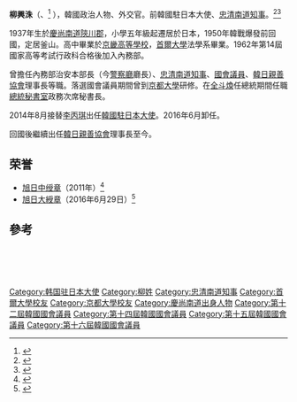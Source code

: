{{Infobox officeholder
|name        = 柳興洙
|native_name = 유흥수
|image       =
|office      = {{ROK}}第21任[[韓國駐日本大使列表|駐日本特命全權大使]]
|term_start  = 2014年8月
|term_end    = 2016年6月
|1blankname  = 外交部長
|1namedata   = [[尹炳世|尹炳世]]
|predecessor = [[李丙琪|李丙琪]]
|successor   = 李俊揆
|office1       = {{flagicon|ROK}} 第14-16屆[[韓國國會|韓國國會]]議員
|term_start1   = 1996年5月30日
|term_end1     = 2004年5月29日
|predecessor1  = ''選區新設''
|successor1    = [[朴亨埈|朴亨埈]]
|constituency1 = [[釜山|釜山]][[水營區|水營區]]
|term_start2   = 1992年5月30日
|term_end2     = 1996年5月29日
|predecessor2  = 鄭相九
|successor2    = ''選區重劃''
|constituency2 = [[釜山|釜山]][[南區_(釜山廣域市)|南區]]
|office3       = [[File:Flag_of_South_Chungcheong_Province.svg|22px]] 第21任[[忠清南道知事|忠清南道知事]]
|term_start3   = 1982年1月5日
|term_end3     = 1984年3月27日
|predecessor3  = 李契完
|successor3    = {{tsl|kr|안응모|安應模}}
|birth_date  = {{Birth date and age|1937|12|3}}
|birth_place = {{KOR-JPN}}[[慶尚南道_(日治時期)|慶尚南道]][[陝川郡|陝川郡]]<br>{{small|（今{{KOR}}[[慶尚南道|慶尚南道]][[陝川郡|陝川郡]]）}}
|死亡日期=
|死亡地=
|party = 民主正義黨<br>新韓國黨<br>[[新世界黨|新世界黨]]<br>{{LKP}}
|母校=[[首爾大學|首爾大學]]法律系
|配偶=
|国籍={{ROK}}
|职业=外交官
|奖项= {{旭日章|type=N1}} {{旭日章|type=N3}}}}
'''柳興洙'''（{{Lang-ko|유흥수}}、{{bd|1937年|12月3日|catIdx=}}<ref name=naver>{{Cite web
|url=http://people.search.naver.com/search.naver?where=nexearch&sm=tab_ppn&query=%EC%9C%A0%ED%9D%A5%EC%88%98&os=1867669&ie=utf8&key=PeopleService
|title=유흥수 프로필
|publisher=NAVER人物検索
|accessdate=2014-08-23
|archive-date=2016-03-05
|archive-url=https://web.archive.org/web/20160305153222/http://people.search.naver.com/search.naver?where=nexearch&sm=tab_ppn&query=%EC%9C%A0%ED%9D%A5%EC%88%98&os=1867669&ie=utf8&key=PeopleService
|dead-url=no
}}</ref> ），韓國政治人物、外交官。前韓國駐日本大使、[[忠清南道知事|忠清南道知事]]。<ref name=yonhap2600882>{{Cite news
 | url=http://japanese.yonhapnews.co.kr/relation/2014/08/20/0400000000AJP20140820002600882.HTML
 | title=駐日大使に柳興洙氏を正式任命＝韓国政府
 | newspaper=[[韓國聯合通訊社|韓國聯合通訊社]]
 | date=2014-08-20
 | accessdate=2014-08-23
 | archive-date=2016-03-05
 | archive-url=https://web.archive.org/web/20160305223256/http://japanese.yonhapnews.co.kr/relation/2014/08/20/0400000000AJP20140820002600882.HTML
 | dead-url=no
 }}</ref><ref name=joins189106>{{Cite news
 | url=http://japanese.joins.com/article/106/189106.html
 | title=柳興洙・新任駐日大使「雨降って、地固まる」
 | newspaper=[[中央日報_(韓國)|中央日報]]
 | date=2014-08-21
 | accessdate=2014-08-23
 | archive-date=2019-09-26
 | archive-url=https://web.archive.org/web/20190926184022/http://japanese.joins.com/article/106/189106.html
 | dead-url=no
 }}</ref>

1937年生於[[慶尚南道_(日治時期)|慶尚南道]][[陝川郡|陝川郡]]，小學五年級起遷居於日本，1950年韓戰爆發前回國，定居釜山。高中畢業於[[京畿高等學校|京畿高等學校]]，[[首爾大學|首爾大學]]法學系畢業。1962年第14屆國家高等考試行政科合格後加入內務部。

曾擔任內務部治安本部長（今[[韓國警察廳|警察廳]]廳長）、[[忠清南道|忠清南道]][[知事|知事]]、[[國會議員|國會議員]]、[[韓日親善協會|韓日親善協會]]理事長等職。落選國會議員期間曾到[[京都大學|京都大學]]研修。在[[全斗煥|全斗煥]]任總統期間任職[[韓國總統秘書室|總統秘書室]]政務次席秘書長。

2014年8月接替[[李丙琪|李丙琪]]出任[[韓國駐日本大使列表|韓國駐日本大使]]。2016年6月卸任。

回國後繼續出任[[韓日親善協會|韓日親善協會]]理事長至今。

==荣誉==
*[[旭日章|旭日中绶章]]（2011年）<ref>{{Cite web |url=http://www.recordchina.co.jp/a91602-0.html |title=存档副本 |access-date=2019-07-21 |archive-date=2017-01-08 |archive-url=https://web.archive.org/web/20170108001822/http://www.recordchina.co.jp/a91602-0.html |dead-url=no }}</ref>
*[[旭日大綬章|旭日大綬章]]（2016年6月29日）<ref>{{Cite web |url=http://chinese.joins.com/big5/article.do?method=detail&art_id=153321 |title=韓駐日大使柳興洙將獲日本最高勛章 |access-date=2016-06-26 |archive-date=2019-09-24 |archive-url=https://web.archive.org/web/20190924071345/http://chinese.joins.com/big5/article.do?method=detail&art_id=153321 |dead-url=no }}</ref>

== 參考 ==
{{Reflist|2}}
{{Start box}}
  {{S-dip}}
  {{Succession box
    | title  = {{flagicon|KOR}} [[韓國駐日本大使列表|韓國駐日本大使]]
    | years  = 2014年8月 - 2016年6月
    | before = [[李丙琪|李丙琪]]
    | after  = [[李俊揆|李俊揆]]
  }}
  {{S-off}}
   {{Succession box
    | title  = {{flagicon|KOR}}[[忠清南道|忠清南道]]知事
    | years  = 1982年1月5日 - 1984年3月27日
    | before = [[李契完|李契完]]
    | after  = [[安應模|安應模]]
  }}
{{End box}}
{{DEFAULTSORT:Yu}}
[[Category:韩国驻日本大使|Category:韩国驻日本大使]]
[[Category:柳姓|Category:柳姓]]
[[Category:忠清南道知事|Category:忠清南道知事]]
[[Category:首爾大學校友|Category:首爾大學校友]]
[[Category:京都大學校友|Category:京都大學校友]]
[[Category:慶尚南道出身人物|Category:慶尚南道出身人物]]
[[Category:第十二屆韓國國會議員|Category:第十二屆韓國國會議員]]
[[Category:第十四屆韓國國會議員|Category:第十四屆韓國國會議員]]
[[Category:第十五屆韓國國會議員|Category:第十五屆韓國國會議員]]
[[Category:第十六屆韓國國會議員|Category:第十六屆韓國國會議員]]